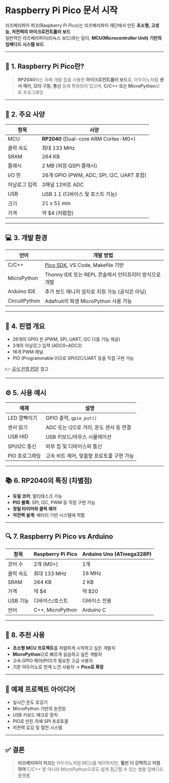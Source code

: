 
# Raspberry Pi Pico 문서 시작

라즈베리파이 피코(Raspberry Pi Pico)는 라즈베리파이 재단에서 만든 **초소형, 고성능, 저전력의 마이크로컨트롤러 보드**  
일반적인 라즈베리파이(리눅스 보드)와는 달리, **MCU(Microcontroller Unit) 기반의 임베디드 시스템 보드**

---

## 📘 1. Raspberry Pi Pico란?

> **RP2040**라는 자체 개발 칩을 사용한 **마이크로컨트롤러 보드**로, 아두이노처럼 **센서 제어, 모터 구동, 통신** 등에 특화되어 있으며, **C/C++ 또는 MicroPython**으로 프로그래밍

---

## 🧠 2. 주요 사양

| 항목          | 사양                                      |
| ------------- | ----------------------------------------- |
| MCU           | **RP2040** (Dual-core ARM Cortex-M0+)     |
| 클럭 속도     | 최대 133 MHz                              |
| SRAM          | 264 KB                                    |
| 플래시        | 2 MB (외장 QSPI 플래시)                   |
| I/O 핀        | 26개 GPIO (PWM, ADC, SPI, I2C, UART 포함) |
| 아날로그 입력 | 3채널 12비트 ADC                          |
| USB           | USB 1.1 (디바이스 및 호스트 가능)         |
| 크기          | 21 x 51 mm                                |
| 가격          | 약 \$4 (저렴함)                           |

---

## 💻 3. 개발 환경

| 언어          | 개발 방법                                                                   |
| ------------- | --------------------------------------------------------------------------- |
| C/C++         | [Pico SDK](https://github.com/raspberrypi/pico-sdk), VS Code, Makefile 기반 |
| MicroPython   | Thonny IDE 또는 REPL 콘솔에서 인터프리터 방식으로 개발                      |
| Arduino IDE   | 추가 보드 매니저 설치로 지원 가능 (공식은 아님)                             |
| CircuitPython | Adafruit의 파생 MicroPython 사용 가능                                       |

---

## 🔌 4. 핀맵 개요

- 26개의 GPIO 핀 (PWM, SPI, UART, I2C 다중 기능 제공)
- 3개의 아날로그 입력 (ADC0\~ADC2)
- 16개 PWM 채널
- PIO (Programmable I/O)로 SPI/I2C/UART 등을 직접 구현 가능

👉 [공식 핀맵 PDF](https://datasheets.raspberrypi.com/pico/Pico-R3-A4-Pinout.pdf) 참고

---

## ⚙️ 5. 사용 예시

| 예제           | 설명                                      |
| -------------- | ----------------------------------------- |
| LED 깜빡이기   | GPIO 출력, `gpio_put()`                   |
| 센서 읽기      | ADC 또는 I2C로 거리, 온도 센서 등 연결    |
| USB HID        | USB 키보드/마우스 시뮬레이션              |
| SPI/I2C 통신   | 외부 칩 및 디바이스와 통신                |
| PIO 프로그래밍 | 고속 비트 제어, 맞춤형 프로토콜 구현 가능 |

---

## 📚 6. RP2040의 특징 (차별점)

- **듀얼 코어**: 멀티태스크 가능
- **PIO 블록**: SPI, I2C, PWM 등 직접 구현 가능
- **정밀 타이머와 클럭 제어**
- **저전력 설계**: 배터리 기반 시스템에 적합

---

## 🔍 7. Raspberry Pi Pico vs Arduino

| 항목      | Raspberry Pi Pico | Arduino Uno (ATmega328P) |
| --------- | ----------------- | ------------------------ |
| 코어 수   | 2개 (M0+)         | 1개                      |
| 클럭 속도 | 최대 133 MHz      | 16 MHz                   |
| SRAM      | 264 KB            | 2 KB                     |
| 가격      | 약 \$4            | 약 \$20                  |
| USB 기능  | 디바이스/호스트   | 디바이스 전용            |
| 언어      | C++, MicroPython  | Arduino C                |

---

## 🎯 8. 추천 사용

- **초소형 MCU 프로젝트**를 저렴하게 시작하고 싶은 개발자
- **MicroPython**으로 빠르게 실습하고 싶은 개발자
- 고속 GPIO 제어(PIO)가 필요한 고급 사용자
- 기존 아두이노로 한계 느낀 사용자 → **Pico로 확장**

---

## 📁 예제 프로젝트 아이디어

- 실시간 온도 로깅기
- MicroPython 기반의 손전등
- USB 키보드 매크로 장치
- PIO로 만든 자체 SPI 프로토콜
- 저전력 로깅 및 절전 시스템

---

## ✅ 결론

> **라즈베리파이 피코는**
> 아두이노처럼 MCU를 제어하지만, **훨씬 더 강력하고 저렴하며**
> C/C++ 뿐 아니라 MicroPython으로도 쉽게 접근할 수 있는 범용 임베디드 플랫폼
